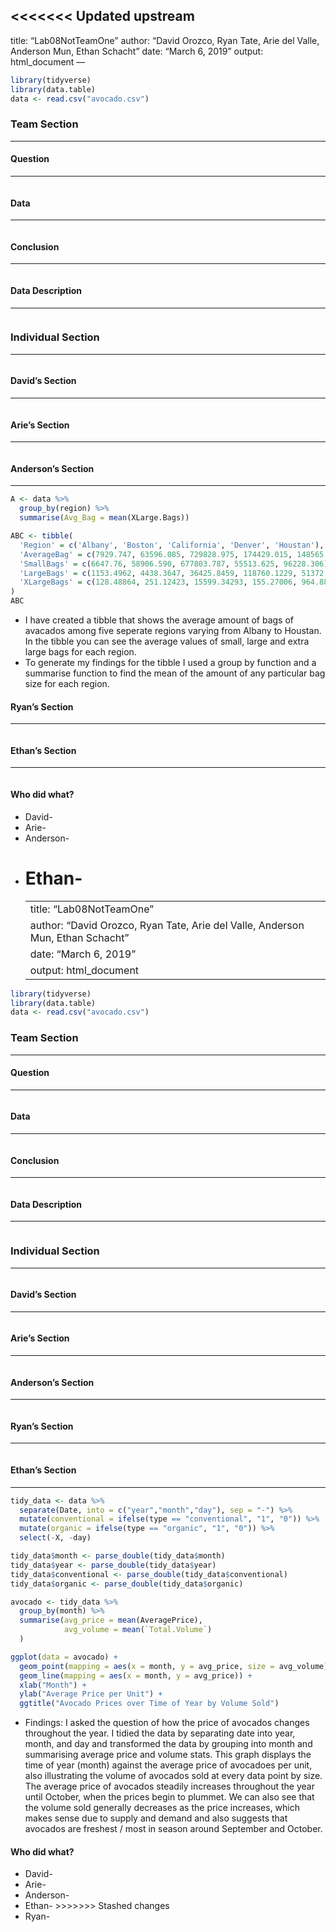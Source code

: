 <<<<<<< Updated upstream
---
title: "Lab08NotTeamOne"
author: "David Orozco, Ryan Tate, Arie del Valle, Anderson Mun, Ethan Schacht"
date: "March 6, 2019"
output: html_document
---

```{r echo=FALSE}
library(tidyverse)
library(data.table)
data <- read.csv("avocado.csv")
```
### Team Section
****
#### Question
****

```{r echo=FALSE}
```
#### Data
****

```{r echo=FALSE}
```
#### Conclusion
****

```{r echo=FALSE}
```
#### Data Description
****

```{r echo=FALSE}
```
### Individual Section
****

```{r echo=FALSE}
```

#### David's Section
****

```{r echo=FALSE}
```
#### Arie's Section
****

```{r echo=FALSE}
```
#### Anderson's Section
****

```{r echo=FALSE}
A <- data %>%
  group_by(region) %>%
  summarise(Avg_Bag = mean(XLarge.Bags))

ABC <- tibble(
  'Region' = c('Albany', 'Boston', 'California', 'Denver', 'Houstan'),
  'AverageBag' = c(7929.747, 63596.085, 729828.975, 174429.015, 148565.278),
  'SmallBags' = c(6647.76, 58906.590, 677803.787, 55513.625, 96228.306),
  'LargeBags' = c(1153.4962, 4438.3647, 36425.8459, 118760.1229, 51372.0826),
  'XLargeBags' = c(128.48864, 251.12423, 15599.34293, 155.27006, 964.88979)
)
ABC
```

* I have created a tibble that shows the average amount of bags of avacados among five seperate regions varying from Albany to Houstan. In the tibble you can see the average values of small, large and extra large bags for each region.
* To generate my findings for the tibble I used a group by function and a summarise function to find the mean of the amount of any particular bag size for each region. 

#### Ryan's Section
****

```{r echo=FALSE}
```
#### Ethan's Section
****

```{r echo=FALSE}
```

#### Who did what?

* David-
* Arie-
* Anderson-
* Ethan-
=======
---
title: "Lab08NotTeamOne"
author: "David Orozco, Ryan Tate, Arie del Valle, Anderson Mun, Ethan Schacht"
date: "March 6, 2019"
output: html_document
---

```r
library(tidyverse)
library(data.table)
data <- read.csv("avocado.csv")
```
### Team Section
****
#### Question
****

```r
```
#### Data
****

```r
```
#### Conclusion
****

```r
```
#### Data Description
****

```r
```
### Individual Section
****

```r
```

#### David's Section
****

```r
```
#### Arie's Section
****

```r
```
#### Anderson's Section
****

```r
```
#### Ryan's Section
****

```r
```
#### Ethan's Section
****

```r

tidy_data <- data %>%
  separate(Date, into = c("year","month","day"), sep = "-") %>%
  mutate(conventional = ifelse(type == "conventional", "1", "0")) %>%
  mutate(organic = ifelse(type == "organic", "1", "0")) %>%
  select(-X, -day)

tidy_data$month <- parse_double(tidy_data$month)
tidy_data$year <- parse_double(tidy_data$year)
tidy_data$conventional <- parse_double(tidy_data$conventional)
tidy_data$organic <- parse_double(tidy_data$organic)

avocado <- tidy_data %>%
  group_by(month) %>%
  summarise(avg_price = mean(AveragePrice),
            avg_volume = mean(`Total.Volume`)
  )

ggplot(data = avocado) +
  geom_point(mapping = aes(x = month, y = avg_price, size = avg_volume)) +
  geom_line(mapping = aes(x = month, y = avg_price)) +
  xlab("Month") +
  ylab("Average Price per Unit") +
  ggtitle("Avocado Prices over Time of Year by Volume Sold")
```

* Findings: I asked the question of how the price of avocados changes throughout the year. I tidied the data by separating date into year, month, and day and transformed the data by grouping into month and summarising average price and volume stats. This graph displays the time of year (month) against the average price of avocadoes per unit, also illustrating the volume of avocados sold at every data point by size.  The average price of avocados steadily increases throughout the year until October, when the prices begin to plummet.  We can also see that the volume sold generally decreases as the price increases, which makes sense due to supply and demand and also suggests that avocados are freshest / most in season around September and October.

#### Who did what?

* David-
* Arie-
* Anderson-
* Ethan-
>>>>>>> Stashed changes
* Ryan-